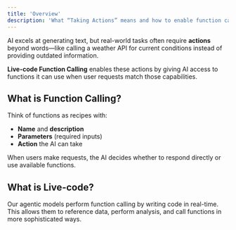 ```yaml
---
title: 'Overview'
description: 'What “Taking Actions” means and how to enable function calling'
---
```


AI excels at generating text, but real-world tasks often require **actions** beyond words—like calling a weather API for current conditions instead of providing outdated information.

**Live-code Function Calling** enables these actions by giving AI access to functions it can use when user requests match those capabilities.

## What is Function Calling?

Think of functions as recipes with:

- **Name** and **description**
- **Parameters** (required inputs)
- **Action** the AI can take

When users make requests, the AI decides whether to respond directly or use available functions.

## What is Live-code?

Our agentic models perform function calling by writing code in real-time. This allows them to reference data, perform analysis, and call functions in more sophisticated ways.

